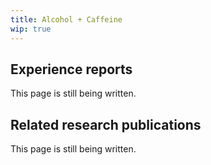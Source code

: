 ---
title: Alcohol + Caffeine
wip: true
---

## Experience reports

This page is still being written.

## Related research publications

This page is still being written.

